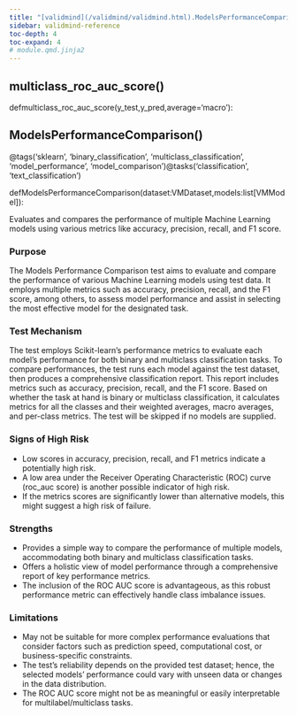 ```yaml
---
title: "[validmind](/validmind/validmind.html).ModelsPerformanceComparison"
sidebar: validmind-reference
toc-depth: 4
toc-expand: 4
# module.qmd.jinja2
---
```


## multiclass_roc_auc_score<span class='muted'>()</span>

<!-- signatures.jinja2 -->

::: {.signature}

<span class="kw">def</span><span class="name">multiclass_roc_auc_score</span>(<span class="params"><span class="n">y_test</span><span class="muted">,</span></span><span class="params"><span class="n">y_pred</span><span class="muted">,</span></span><span class="params"><span class="n">average</span><span class="o">=</span><span class="s1">'macro'</span></span>):

:::

<!-- function.qmd.jinja2 -->

## ModelsPerformanceComparison[()]{.muted}

<!-- signatures.jinja2 -->

::: {.signature}

<span class="decorators"><span class="decorator">@<span class="n">tags(<span class="s">'sklearn'</span>, <span class="s">'binary_classification'</span>, <span class="s">'multiclass_classification'</span>, <span class="s">'model_performance'</span>, <span class="s">'model_comparison'</span>)</span></span><span class="decorator">@<span class="n">tasks(<span class="s">'classification'</span>, <span class="s">'text_classification'</span>)</span></span></span>

<span class="kw">def</span><span class="name">ModelsPerformanceComparison</span>(<span class="params"><span class="n">dataset</span><span class="p">:</span><span class="n">VMDataset</span><span class="muted">,</span></span><span class="params"><span class="n">models</span><span class="p">:</span><span class="nb">list</span><span class="p">\[</span><span class="n">VMModel</span><span class="p">\]</span></span>):

:::

<!-- docstring.jinja2 -->

Evaluates and compares the performance of multiple Machine Learning models using various metrics like accuracy, precision, recall, and F1 score.

### Purpose

The Models Performance Comparison test aims to evaluate and compare the performance of various Machine Learning models using test data. It employs multiple metrics such as accuracy, precision, recall, and the F1 score, among others, to assess model performance and assist in selecting the most effective model for the designated task.

### Test Mechanism

The test employs Scikit-learn’s performance metrics to evaluate each model's performance for both binary and multiclass classification tasks. To compare performances, the test runs each model against the test dataset, then produces a comprehensive classification report. This report includes metrics such as accuracy, precision, recall, and the F1 score. Based on whether the task at hand is binary or multiclass classification, it calculates metrics for all the classes and their weighted averages, macro averages, and per-class metrics. The test will be skipped if no models are supplied.

### Signs of High Risk

- Low scores in accuracy, precision, recall, and F1 metrics indicate a potentially high risk.
- A low area under the Receiver Operating Characteristic (ROC) curve (roc_auc score) is another possible indicator of high risk.
- If the metrics scores are significantly lower than alternative models, this might suggest a high risk of failure.

### Strengths

- Provides a simple way to compare the performance of multiple models, accommodating both binary and multiclass classification tasks.
- Offers a holistic view of model performance through a comprehensive report of key performance metrics.
- The inclusion of the ROC AUC score is advantageous, as this robust performance metric can effectively handle class imbalance issues.

### Limitations

- May not be suitable for more complex performance evaluations that consider factors such as prediction speed, computational cost, or business-specific constraints.
- The test's reliability depends on the provided test dataset; hence, the selected models' performance could vary with unseen data or changes in the data distribution.
- The ROC AUC score might not be as meaningful or easily interpretable for multilabel/multiclass tasks.
